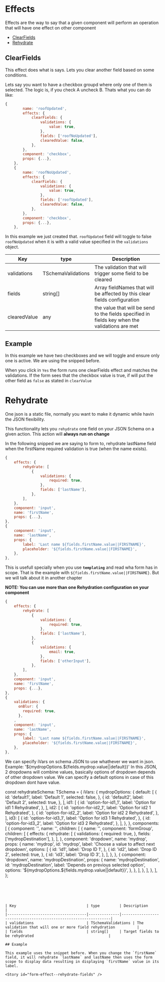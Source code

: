# Effects

<Meta title="Docs/Effects" />

Effects are the way to say that a given component will perform an operation that will have one effect on other component

- [ClearFields](#clearfields)
- [Rehydrate](#rehydrate)



## ClearFields

This effect does what is says. Lets you clear another field based on some conditions.

Lets say you want to have a checkbox groupd where only one of them is selected. The logic is, if you check A uncheck B. Thats what you can do like:

```javascript
{
        name: 'roofUpdated',
        effects: {
            clearFields: {
                validations: {
                    value: true,
                },
                fields: ['roofNoUpdated'],
                clearedValue: false,
            },
        },
        component: 'checkbox',
        props: {...},
    },
    {
        name: 'roofNoUpdated',
        effects: {
            clearFields: {
                validations: {
                    value: true,
                },
                fields: ['roofUpdated'],
                clearedValue: false,
            },
        },
        component: 'checkbox',
        props: {...},
    },
```

In this example we just created that. `roofUpdated` field will toggle to false `roofNoUpdated` when it is with a valid value specified in the `validations` object.

| Key          | type         | Description                                                                                    |
|--------------|--------------|------------------------------------------------------------------------------------------------|
| validations  | TSchemaValidations | The validation that will trigger some field to be cleared                                      |
| fields       | string[]     | Array fieldNames that will be affected by this clear fields configuration                      |
| clearedValue | any          | the value that will be send to the fields specified in fields key when the validations are met |

## Example

In this example we have two checkboxes and we will toggle and ensure only one is active. We are using the snipped before.

When you click in `Yes` the form runs one clearFields effect and matches the validations. If the form sees that the checkbox value is true,
if will put the other field as `false` as stated in `clearValue`

<Story id="form-effect--clear-fields"/>

# Rehydrate

One json is a static file, normally you want to make it dynamic while havin the JSON flexibility.

This functionality lets you `rehydrate` one field on your JSON Schema on a given action. This action will **always run on change**

In the following snipped we are saying to form to, rehydrate lastName field when the firstName required validation is true (when the name exists). 

```javascript
{
    effects: {
        rehydrate: [
            {
                validations: {
                    required: true,
                },
                fields: ['lastName'],
            },
        ],
    },
    component: 'input',
    name: 'firstName',    
    props: {...},
},
{
    component: 'input',
    name: 'lastName',
    props: {
        label: 'Last name ${fields.firstName.value||FIRSTNAME}',
        placeholder: '${fields.firstName.value||FIRSTNAME}',
    },
},

```

This is usefull specially when you use **`templating`** and read wha form has in scope. That is the example with `${fields.firstName.value||FIRSTNAME}`. But we will talk about it in another chapter

**NOTE: You can use more than one Rehydration configuration on your component**
```javascript
{
    effects: {
        rehydrate: [
            {
                validations: {
                    required: true,
                },
                fields: ['lastName'],
            },
            {
                validations: {
                    email: true,
                },
                fields: ['otherInput'],
            },
        ],
    },
    component: 'input',
    name: 'firstName',    
    props: {...},
},
{
    validations: {
      onBlur: {
        required: true, 
      },
    ,
    component: 'input',
    name: 'lastName',
    props: {
        label: 'Last name ${fields.firstName.value||FIRSTNAME}',
        placeholder: '${fields.firstName.value||FIRSTNAME}',
    },
},

```

We can specify iVars on schema JSON to use whathever we want in json. Example: '${mydropOptions.${fields.mydrop.value||default}}'
In this JSON, 2 dropdowns will combine values, basically options of dropdown depends of other dropdown value.
We can specify a default options in case of this dropdown dont have value.

const rehydrateSchema: TSchema = {
  iVars: {
    mydropOptions: {
      default: [
        {
          id: 'default1',
          label: 'Default 1',
          selected: false,
        },
        {
          id: 'default2',
          label: 'Default 2',
          selected: true,
        },
      ],
      id1: [
        {
          id: 'option-for-id1_1',
          label: 'Option for id1 1 Rehydrated',
        },
      ],
      id2: [
        {
          id: 'option-for-id2_1',
          label: 'Option for id2 1 Rehydrated',
        },
        {
          id: 'option-for-id2_2',
          label: 'Option for id2 2 Rehydrated',
        },
      ],
      id3: [
        {
          id: 'option-for-id3_1',
          label: 'Option for id3 1 Rehydrated',
        },
        {
          id: 'option-for-id3_2',
          label: 'Option for id3 2 Rehydrated',
        },
      ],
    },
  },
  components: [
    {
      component: '',
      name: '',
      children: [
        {
          name: '',
          component: 'formGroup',
          children: [
            {
              effects: {
                rehydrate: [
                  {
                    validations: {
                      required: true,
                    },
                    fields: ['mydropDestination'],
                  },
                ],
              },
              component: 'dropdown',
              name: 'mydrop',
              props: {
                name: 'mydrop',
                id: 'mydrop',
                label: 'Choose a value to affect next dropdown',
                options: [
                  {
                    id: 'id1',
                    label: 'Drop ID 1',
                  },
                  {
                    id: 'id2',
                    label: 'Drop ID 2',
                    selected: true,
                  },
                  {
                    id: 'id3',
                    label: 'Drop ID 3',
                  },
                ],
              },
            },
            {
              component: 'dropdown',
              name: 'mydropDestination',
              props: {
                name: 'mydropDestination',
                id: 'mydropDestination',
                label: 'Depends on previous selected option',
                options: '${mydropOptions.${fields.mydrop.value||default}}',
              },
            },
          ],
        },
      ],
    },
  ],
};

```





| Key                                | type         | Description                                                        |
|------------------------------------|--------------|-----------------------------------------------------------------|
| validations                        | TSchemaValidations | The validation that will one or more field rehydration          |
| fields                             | string[]     | Target fields to be rehydrated                                  |

## Example

This example uses the snippet before. When you change the `firstName` field, it will rehydrate `lastName` and lastName then uses the form
scope to display data resulting in displaying `firstName` value in its label. 

<Story id="form-effect--rehydrate-fields" />